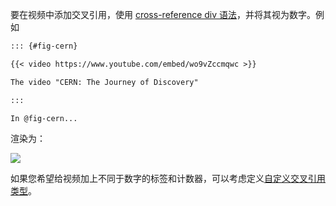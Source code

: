 要在视频中添加交叉引用，使用 [cross-reference div 语法](cross-references-divs.qmd)，并将其视为数字。例如

````.markdown
::: {#fig-cern}

{{< video https://www.youtube.com/embed/wo9vZccmqwc >}}

The video "CERN: The Journey of Discovery"

:::

In @fig-cern...
````

渲染为：

![](images/crossrefs-video.png){fig-alt="Screenshot that shows a YouTube video followed by the caption, 'Figure 1: The video CERN: The Journey of Discovery'. Below the caption is the text 'In Figure 1 ...'."}

如果您希望给视频加上不同于数字的标签和计数器，可以考虑定义[自定义交叉引用类型](cross-references-custom.qmd "Custom Cross-Reference Types")。